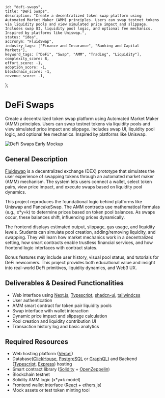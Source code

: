     id: "defi-swaps",
    title: "DeFi Swaps",
    description: "Create a decentralized token swap platform using Automated Market Maker (AMM) principles. Users can swap testnet tokens via liquidity pools and view simulated price impact and slippage. Includes swap UI, liquidity pool logic, and optional fee mechanics. Inspired by platforms like Uniswap.",
    status: "idea",
    accronym: "FluidSwap",
    industry_tags: ["Finance and Insurance", "Banking and Capital Markets"],
    keyword_tags: ["DeFi", "Swap", "AMM", "Trading", "Liquidity"],
    complexity_score: 8,
    effort_score: -1,
    adoption_score: -1,
    blockchain_score: -1,
    revenue_score: -1,
};

# DeFi Swaps

Create a decentralized token swap platform using Automated Market Maker (AMM) principles. Users can swap testnet tokens via liquidity pools and view simulated price impact and slippage. Includes swap UI, liquidity pool logic, and optional fee mechanics. Inspired by platforms like Uniswap.

![DeFi Swaps Early Mockup](/images/project/defi-swaps.jpg)

## General Description

[Fluidswap](https://fluidswap.monark.io) is a decentralized exchange (DEX) prototype that simulates the user experience of swapping tokens through an automated market maker (AMM) mechanism. The system lets users connect a wallet, select token pairs, view price impact, and execute swaps based on liquidity pool dynamics.

This project reproduces the foundational logic behind platforms like Uniswap and PancakeSwap. The AMM contracts use mathematical formulas (e.g., x*y=k) to determine prices based on token pool balances. As swaps occur, these balances shift, influencing prices dynamically.

The frontend displays estimated output, slippage, gas usage, and liquidity levels. Students can simulate pool creation, adding/removing liquidity, and swapping. They will learn how market mechanics work in a decentralized setting, how smart contracts enable trustless financial services, and how frontend logic interfaces with contract states.

Bonus features may include user history, visual pool status, and tutorials for DeFi newcomers. This project provides both educational value and insight into real-world DeFi primitives, liquidity dynamics, and Web3 UX.

## Deliverables & Desired Functionalities

- Web interface using [Next.js](https://nextjs.org/), [Typescript](https://www.typescriptlang.org/), [shadcn-ui](https://ui.shadcn.com/), [tailwindcss](https://tailwindcss.com/)
- User authentication 
- AMM smart contract for token pair liquidity pools
- Swap interface with wallet interaction
- Dynamic price impact and slippage calculation
- Pool creation and liquidity contribution UI
- Transaction history log and basic analytics

## Required Resources

- Web hosting platform ([Vercel](https://www.vercel.com/))
- Database([ClickHouse](https://clickhouse.com/), [PostgreSQL](https://www.postgresql.org/) or [GraphQL](https://graphql.org/)) and Backend ([Typescript](https://www.typescriptlang.org/), [Express](https://expressjs.com/)) hosting
- Smart contract library ([Solidity](https://soliditylang.org/) + [OpenZeppelin](https://www.openzeppelin.com/))
- Blockchain testnet
- Solidity AMM logic (x*y=k model)
- Frontend wallet interface ([React](https://react.dev/) + ethers.js)
- Mock assets or test token minting tool
